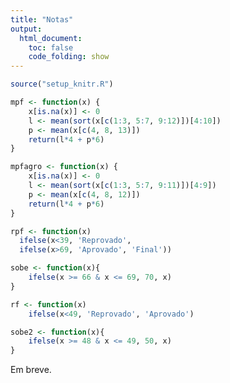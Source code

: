 ```yaml
---
title: "Notas"
output:
  html_document:
    toc: false
    code_folding: show
---
```


```r
source("setup_knitr.R")

mpf <- function(x) {
    x[is.na(x)] <- 0
    l <- mean(sort(x[c(1:3, 5:7, 9:12)])[4:10])
    p <- mean(x[c(4, 8, 13)])
    return(l*4 + p*6)
}

mpfagro <- function(x) {
    x[is.na(x)] <- 0
    l <- mean(sort(x[c(1:3, 5:7, 9:11)])[4:9])
    p <- mean(x[c(4, 8, 12)])
    return(l*4 + p*6)
}

rpf <- function(x)
  ifelse(x<39, 'Reprovado',
  ifelse(x>69, 'Aprovado', 'Final'))

sobe <- function(x){
    ifelse(x >= 66 & x <= 69, 70, x)
}

rf <- function(x)
    ifelse(x<49, 'Reprovado', 'Aprovado')

sobe2 <- function(x){
    ifelse(x >= 48 & x <= 49, 50, x)
}
```

Em breve.

<!---
## Escolha a aba de sua turma {.tabset}

### Eng. Amb. (AMB) & Eng. Ind. Mad. (MD)

```r
nt <- read.csv2('misc/ambMad.csv')
nt$MediaParcial <- ceiling(apply(as.matrix(nt[-1]), 1, mpf))
nt$MediaParcial <- sobe(nt$MediaParcial)
nt$ResultParcial <- rpf(nt$MediaParcial)
## Verifica se alguem que nao deveria fazer fez o exame
## nt$Exame[nt$ResultParcial != "Final" & !is.na(nt$Exame)]
## Aqui foi permitido, mas coloca NA porque nao adiantou
## nt$Exame[nt$ResultParcial != "Final" & !is.na(nt$Exame)] <- NA
## Quem deveria fazer o exame mas nao fez recebe zero
nt$Exame[nt$ResultParcial == "Final" & is.na(nt$Exame)] <- 0
## Calcula media final
nt$MediaFinal <- ceiling((nt$MediaParcial + (nt$Exame * 10))/2)
nt$MediaFinal <- sobe2(nt$MediaFinal)
nt$MediaFinal[nt$ResultParcial != "Final"] <-
    nt$MediaParcial[nt$ResultParcial != "Final"]
nt$ResultFinal <- rf(nt$MediaFinal)
## Arruma ordem das colunas
nt <- nt[, c(1:14, 16:17, 15, 18:19)]
kable(nt, row.names = FALSE)
```

```r
fl <- ""
fl.res <- "~/amb.csv"
nomes <- readODS::read_ods(fl)[, c("Matrícula", "Nome")]
str(nomes)
nt2 <- nt[, c("Matrícula", "MediaFinal")]
str(nt2)
res <- merge(nomes, nt2)
res <- res[order(res$Nome), ]
write.csv(res, fl.res, row.names = FALSE)
```

### Biologia

```r
nt <- read.csv2('misc/bio.csv')
nt$MediaParcial <- ceiling(apply(as.matrix(nt[-1]), 1, mpf))
nt$MediaParcial <- sobe(nt$MediaParcial)
nt$ResultParcial <- rpf(nt$MediaParcial)
## Verifica se alguem que nao deveria fazer fez o exame
## nt$Exame[nt$ResultParcial != "Final" & !is.na(nt$Exame)]
## Tem um que fez mas estava aprovado, coloca NA
nt$Exame[nt$ResultParcial != "Final" & !is.na(nt$Exame)] <- NA
## Quem deveria fazer o exame mas nao fez recebe zero
nt$Exame[nt$ResultParcial == "Final" & is.na(nt$Exame)] <- 0
## Calcula media final
nt$MediaFinal <- ceiling((nt$MediaParcial + (nt$Exame * 10))/2)
nt$MediaFinal <- sobe2(nt$MediaFinal)
nt$MediaFinal[nt$ResultParcial != "Final"] <-
    nt$MediaParcial[nt$ResultParcial != "Final"]
nt$ResultFinal <- rf(nt$MediaFinal)
## Arruma ordem das colunas
nt <- nt[, c(1:14, 16:17, 15, 18:19)]
kable(nt, row.names = FALSE)
```

```r
fl <- ""
fl.res <- "~/bio.csv"
nomes <- readODS::read_ods(fl)[, c("Matrícula", "Nome")]
str(nomes)
nt2 <- nt[, c("Matrícula", "MediaFinal")]
str(nt2)
res <- merge(nomes, nt2)
res <- res[order(res$Nome), ]
write.csv(res, fl.res, row.names = FALSE)
```

### Agronomia

```r
nt <- read.csv2('misc/agro.csv')
nt$MediaParcial <- ceiling(apply(as.matrix(nt[-1]), 1, mpfagro))
nt$MediaParcial <- sobe(nt$MediaParcial)
nt$ResultParcial <- rpf(nt$MediaParcial)
## Verifica se alguem que nao deveria fazer fez o exame
## nt$Exame[nt$ResultParcial != "Final" & !is.na(nt$Exame)]
## Tem um que fez mas estava aprovado, coloca NA
## nt$Exame[nt$ResultParcial != "Final" & !is.na(nt$Exame)] <- NA
## Quem deveria fazer o exame mas nao fez recebe zero
nt$Exame[nt$ResultParcial == "Final" & is.na(nt$Exame)] <- 0
## Calcula media final
nt$MediaFinal <- ceiling((nt$MediaParcial + (nt$Exame * 10))/2)
nt$MediaFinal <- sobe2(nt$MediaFinal)
nt$MediaFinal[nt$ResultParcial != "Final"] <-
    nt$MediaParcial[nt$ResultParcial != "Final"]
nt$ResultFinal <- rf(nt$MediaFinal)
## Arruma ordem das colunas
nt <- nt[, c(1:13, 15:16, 14, 17:18)]
kable(nt, row.names = FALSE)
```

```r
fl <- ""
fl.res <- "~/agro.csv"
nomes <- readODS::read_ods(fl)[, c("Matrícula", "Nome")]
str(nomes)
nt2 <- nt[, c("Matrícula", "MediaFinal")]
str(nt2)
res <- merge(nomes, nt2)
res <- res[order(res$Nome), ]
write.csv(res, fl.res, row.names = FALSE)
```

### Madeireira Noturno

```r
nt <- read.csv2('misc/madNot.csv')
nt$MediaParcial <- ceiling(apply(as.matrix(nt[-1]), 1, mpf))
nt$MediaParcial <- sobe(nt$MediaParcial)
nt$ResultParcial <- rpf(nt$MediaParcial)
## Verifica se alguem que nao deveria fazer fez o exame
## nt$Exame[nt$ResultParcial != "Final" & !is.na(nt$Exame)]
## Aqui foi permitido, mas coloca NA porque nao adiantou
nt$Exame[nt$ResultParcial != "Final" & !is.na(nt$Exame)] <- NA
## Quem deveria fazer o exame mas nao fez recebe zero
nt$Exame[nt$ResultParcial == "Final" & is.na(nt$Exame)] <- 0
## Calcula media final
nt$MediaFinal <- ceiling((nt$MediaParcial + (nt$Exame * 10))/2)
nt$MediaFinal <- sobe2(nt$MediaFinal)
nt$MediaFinal[nt$ResultParcial != "Final"] <-
    nt$MediaParcial[nt$ResultParcial != "Final"]
nt$ResultFinal <- rf(nt$MediaFinal)
## Arruma ordem das colunas
nt <- nt[, c(1:14, 16:17, 15, 18:19)]
kable(nt, row.names = FALSE)
```

```r
fl <- ""
fl.res <- "~/mad.csv"
nomes <- readODS::read_ods(fl)[, c("Matrícula", "Nome")]
str(nomes)
nt2 <- nt[, c("Matrícula", "MediaFinal")]
str(nt2)
res <- merge(nomes, nt2)
res <- res[order(res$Nome), ]
write.csv(res, fl.res, row.names = FALSE)
```
--->
